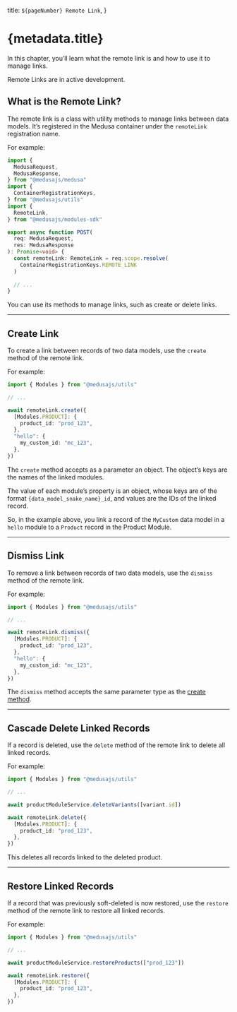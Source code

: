   title: `${pageNumber} Remote Link`,
}

# {metadata.title}

In this chapter, you’ll learn what the remote link is and how to use it to manage links.

<Note type="soon" title="In Development">

Remote Links are in active development.

</Note>

## What is the Remote Link?

The remote link is a class with utility methods to manage links between data models. It’s registered in the Medusa container under the `remoteLink` registration name.

For example:

```ts collapsibleLines="1-9" expandButtonLabel="Show Imports"
import { 
  MedusaRequest, 
  MedusaResponse,
} from "@medusajs/medusa"
import { 
  ContainerRegistrationKeys,
} from "@medusajs/utils"
import { 
  RemoteLink,
} from "@medusajs/modules-sdk"

export async function POST(
  req: MedusaRequest,
  res: MedusaResponse
): Promise<void> {
  const remoteLink: RemoteLink = req.scope.resolve(
    ContainerRegistrationKeys.REMOTE_LINK
  )
    
  // ...
}
```

You can use its methods to manage links, such as create or delete links.

---

## Create Link

To create a link between records of two data models, use the `create` method of the remote link.

For example:

```ts
import { Modules } from "@medusajs/utils"

// ...

await remoteLink.create({
  [Modules.PRODUCT]: {
    product_id: "prod_123",
  },
  "hello": {
    my_custom_id: "mc_123",
  },
})
```

The `create` method accepts as a parameter an object. The object’s keys are the names of the linked modules.

The value of each module’s property is an object, whose keys are of the format `{data_model_snake_name}_id`, and values are the IDs of the linked record.

So, in the example above, you link a record of the `MyCustom` data model in a `hello` module to a `Product` record in the Product Module.

---

## Dismiss Link

To remove a link between records of two data models, use the `dismiss` method of the remote link.

For example:

```ts
import { Modules } from "@medusajs/utils"

// ...

await remoteLink.dismiss({
  [Modules.PRODUCT]: {
    product_id: "prod_123",
  },
  "hello": {
    my_custom_id: "mc_123",
  },
})
```

The `dismiss` method accepts the same parameter type as the [create method](#create-link).

---

## Cascade Delete Linked Records

If a record is deleted, use the `delete` method of the remote link to delete all linked records.

For example:

```ts
import { Modules } from "@medusajs/utils"

// ...

await productModuleService.deleteVariants([variant.id])

await remoteLink.delete({
  [Modules.PRODUCT]: {
    product_id: "prod_123",
  },
})
```

This deletes all records linked to the deleted product.

---

## Restore Linked Records

If a record that was previously soft-deleted is now restored, use the `restore` method of the remote link to restore all linked records.

For example:

```ts
import { Modules } from "@medusajs/utils"

// ...

await productModuleService.restoreProducts(["prod_123"])

await remoteLink.restore({
  [Modules.PRODUCT]: {
    product_id: "prod_123",
  },
})
```
